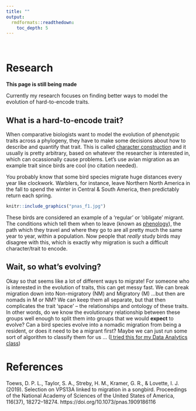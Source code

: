 ```yaml
---
title: ""
output: 
  rmdformats::readthedown:
    toc_depth: 5
---
```



<br>

# Research 

**This page is still being made**

Currently my research focuses on finding better ways to model the evolution of hard-to-encode traits. 

## What is a hard-to-encode trait?

When comparative biologists want to model the evolution of phenotypic traits across a phylogeny, they have to make some decisions about how to describe and quantify that trait. This is called [character construction](https://www.britannica.com/science/character-biology) and it usually is pretty arbitrary, based on whatever the researcher is interested in, which can ocassionally cause problems. Let's use avian migration as an example trait since birds are cool (no citation needed). 

You probably know that some bird species migrate huge distances every year like clockwork. Warblers, for instance, leave Northern North America in the fall to spend the winter in Central & South America, then predictably return each spring.


```r
knitr::include_graphics("pnas_f1.jpg")
```


These birds are considered an example of  a 'regular' or 'obligate' migrant. The conditions which tell them when to leave (known as [phenology]()), the path which they travel and where they go to are all pretty much the same year to year, within a population. Now people that *really* study birds may disagree with this, which is exactly why migration is such a difficult character/trait to encode.

## Wait, so what's evolving?

Okay so that seems like a lot of different ways to migrate! For someone who is interested in the evolution of traits, this can get messy fast. We can break migration down into Non-migratory (NM) and Migratory (M) ...but then are nomads in M or NM? We can keep them all separate, but that then complicates the trait 'space' -- the relationships and ontology of these traits. In other words, do we know the evolutionary relationship between these groups well enough to split them into groups that we would **expect** to evolve? Can a bird species evolve into a nomadic migration from being a resident, or does it need to be a migrant first? Maybe we can just run some sort of algorithm to classify them for us ... ([I tried this for my Data Analytics class]())


# References 

Toews, D. P. L., Taylor, S. A., Streby, H. M., Kramer, G. R., & Lovette, I. J. (2019). Selection on VPS13A linked to migration in a songbird. Proceedings of the National Academy of Sciences of the United States of America, 116(37), 18272–18274. https://doi.org/10.1073/pnas.1909186116
